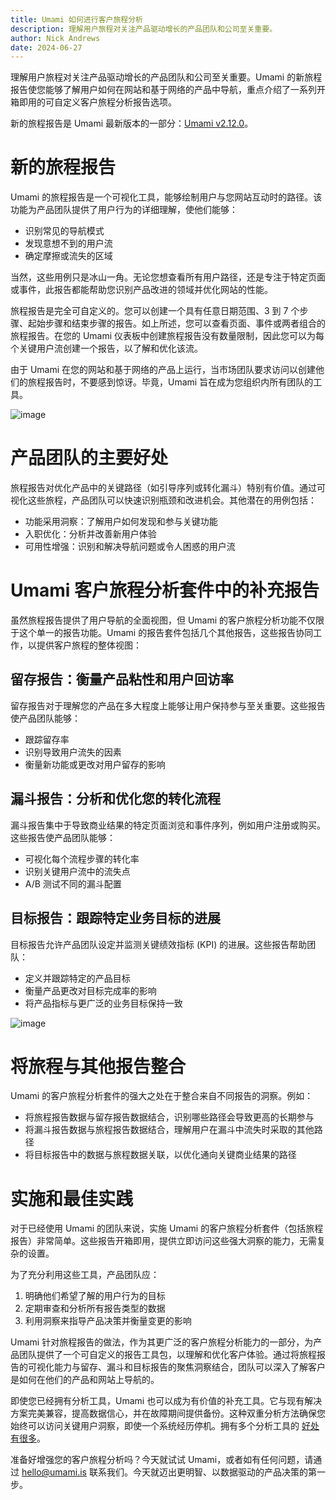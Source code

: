 ```yaml
---
title: Umami 如何进行客户旅程分析
description: 理解用户旅程对关注产品驱动增长的产品团队和公司至关重要。
author: Nick Andrews
date: 2024-06-27
---
```


理解用户旅程对关注产品驱动增长的产品团队和公司至关重要。Umami 的新旅程报告使您能够了解用户如何在网站和基于网络的产品中导航，重点介绍了一系列开箱即用的可自定义客户旅程分析报告选项。

新的旅程报告是 Umami 最新版本的一部分：[Umami v2.12.0](/blog/umami-v2.12.0)。

# 新的旅程报告

Umami 的旅程报告是一个可视化工具，能够绘制用户与您网站互动时的路径。该功能为产品团队提供了用户行为的详细理解，使他们能够：

- 识别常见的导航模式
- 发现意想不到的用户流
- 确定摩擦或流失的区域

当然，这些用例只是冰山一角。无论您想查看所有用户路径，还是专注于特定页面或事件，此报告都能帮助您识别产品改进的领域并优化网站的性能。

旅程报告是完全可自定义的。您可以创建一个具有任意日期范围、3 到 7 个步骤、起始步骤和结束步骤的报告。如上所述，您可以查看页面、事件或两者组合的旅程报告。在您的 Umami 仪表板中创建旅程报告没有数量限制，因此您可以为每个关键用户流创建一个报告，以了解和优化该流。

由于 Umami 在您的网站和基于网络的产品上运行，当市场团队要求访问以创建他们的旅程报告时，不要感到惊讶。毕竟，Umami 旨在成为您组织内所有团队的工具。

![image](/images/blog/user-journey.png)

# 产品团队的主要好处

旅程报告对优化产品中的关键路径（如引导序列或转化漏斗）特别有价值。通过可视化这些旅程，产品团队可以快速识别瓶颈和改进机会。其他潜在的用例包括：

- 功能采用洞察：了解用户如何发现和参与关键功能
- 入职优化：分析并改善新用户体验
- 可用性增强：识别和解决导航问题或令人困惑的用户流

# Umami 客户旅程分析套件中的补充报告

虽然旅程报告提供了用户导航的全面视图，但 Umami 的客户旅程分析功能不仅限于这个单一的报告功能。Umami 的报告套件包括几个其他报告，这些报告协同工作，以提供客户旅程的整体视图：

## 留存报告：衡量产品粘性和用户回访率

留存报告对于理解您的产品在多大程度上能够让用户保持参与至关重要。这些报告使产品团队能够：

- 跟踪留存率
- 识别导致用户流失的因素
- 衡量新功能或更改对用户留存的影响

## 漏斗报告：分析和优化您的转化流程

漏斗报告集中于导致商业结果的特定页面浏览和事件序列，例如用户注册或购买。这些报告使产品团队能够：

- 可视化每个流程步骤的转化率
- 识别关键用户流中的流失点
- A/B 测试不同的漏斗配置

## 目标报告：跟踪特定业务目标的进展

目标报告允许产品团队设定并监测关键绩效指标 (KPI) 的进展。这些报告帮助团队：

- 定义并跟踪特定的产品目标
- 衡量产品更改对目标完成率的影响
- 将产品指标与更广泛的业务目标保持一致

![image](/images/blog/goals-report.png)

# 将旅程与其他报告整合

Umami 的客户旅程分析套件的强大之处在于整合来自不同报告的洞察。例如：

- 将旅程报告数据与留存报告数据结合，识别哪些路径会导致更高的长期参与
- 将漏斗报告数据与旅程报告数据结合，理解用户在漏斗中流失时采取的其他路径
- 将目标报告中的数据与旅程数据关联，以优化通向关键商业结果的路径

# 实施和最佳实践

对于已经使用 Umami 的团队来说，实施 Umami 的客户旅程分析套件（包括旅程报告）非常简单。这些报告开箱即用，提供立即访问这些强大洞察的能力，无需复杂的设置。

为了充分利用这些工具，产品团队应：

1. 明确他们希望了解的用户行为的目标
2. 定期审查和分析所有报告类型的数据
3. 利用洞察来指导产品决策并衡量变更的影响

Umami 针对旅程报告的做法，作为其更广泛的客户旅程分析能力的一部分，为产品团队提供了一个可自定义的报告工具包，以理解和优化客户体验。通过将旅程报告的可视化能力与留存、漏斗和目标报告的聚焦洞察结合，团队可以深入了解客户是如何在他们的产品和网站上导航的。

即使您已经拥有分析工具，Umami 也可以成为有价值的补充工具。它与现有解决方案完美兼容，提高数据信心，并在故障期间提供备份。这种双重分析方法确保您始终可以访问关键用户洞察，即使一个系统经历停机。拥有多个分析工具的 [好处有很多](/blog/the-benefits-of-having-two-website-analytics-tools)。

准备好增强您的客户旅程分析吗？今天就试试 Umami，或者如有任何问题，请通过 hello@umami.is 联系我们。今天就迈出更明智、以数据驱动的产品决策的第一步。